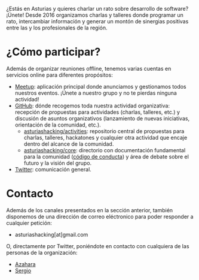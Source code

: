 

¿Estás en Asturias y quieres charlar un rato sobre desarrollo de software? ¡Únete! Desde 2016 organizamos charlas y talleres donde programar un rato, intercambiar información y generar un montón de sinergias positivas entre las y los profesionales de la región.

# ¿Cómo participar?

Además de organizar reuniones offline, tenemos varias cuentas en servicios online para diferentes propósitos:

- [Meetup](https://meetup.com/asturiashacking): aplicación principal donde anunciamos y gestionamos todos nuestros eventos. ¡Únete a nuestro grupo y no te pierdas ninguna actividad!
- [GitHub](https://github.com/asturiashacking): dónde recogemos toda nuestra actividad organizativa: recepción de propuestas para actividades (charlas, talleres, etc.) y discusión de asuntos organizativos (lanzamiento de nuevas iniciativas, orientación de la comunidad, etc.).
  - [asturiashacking/activities](https://github.com/asturiashacking/activities): repositorio central de propuestas para charlas, talleres, hackatones y cualquier otra actividad que encaje dentro del alcance de la comunidad.
  - [asturiashacking/core](https://github.com/asturiashacking/core): directorio con documentación fundamental para la comunidad ([código de conducta](https://github.com/asturiashacking/core/blob/master/coc/CODE_OF_CONDUCT.md)) y área de debate sobre el futuro y la visión del grupo.
- [Twitter](https://twitter.com/asturiashacking): comunicación general.

# Contacto

Además de los canales presentados en la sección anterior, también disponemos de una dirección de correo eléctronico para poder responder a cualquier petición:

- asturiashacking[at]gmail.com

O, directamente por Twitter, poniéndote en contacto con cualquiera de las personas de la organización:

- [Azahara](https://twitter.com/azahara_fergui)
- [Sergio](https://twitter.com/codecoolture)
